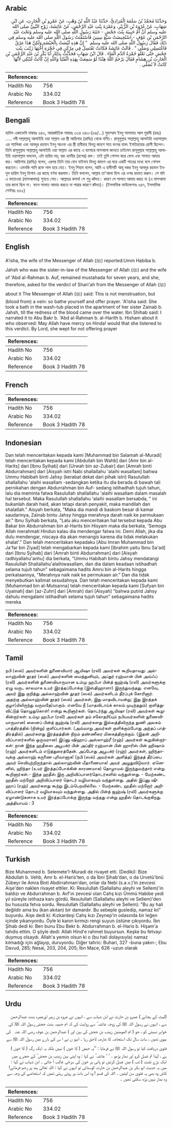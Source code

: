 ## Arabic


<div dir="rtl" lang="ar" style={{fontSize:'larger',backgroundColor:'#f8f9fa',padding:20}}>
وَحَدَّثَنَا مُحَمَّدُ بْنُ سَلَمَةَ الْمُرَادِيُّ، حَدَّثَنَا عَبْدُ اللَّهِ بْنُ وَهْبٍ، عَنْ عَمْرِو بْنِ الْحَارِثِ، عَنِ ابْنِ شِهَابٍ، عَنْ عُرْوَةَ بْنِ الزُّبَيْرِ، وَعَمْرَةَ بِنْتِ عَبْدِ الرَّحْمَنِ، عَنْ عَائِشَةَ، زَوْجِ النَّبِيِّ صلى الله عليه وسلم أَنَّ أُمَّ حَبِيبَةَ بِنْتَ جَحْشٍ - خَتَنَةَ رَسُولِ اللَّهِ صلى الله عليه وسلم وَتَحْتَ عَبْدِ الرَّحْمَنِ بْنِ عَوْفٍ - اسْتُحِيضَتْ سَبْعَ سِنِينَ فَاسْتَفْتَتْ رَسُولَ اللَّهِ صلى الله عليه وسلم فِي ذَلِكَ فَقَالَ رَسُولُ اللَّهِ صلى الله عليه وسلم ‏ "‏ إِنَّ هَذِهِ لَيْسَتْ بِالْحَيْضَةِ وَلَكِنَّ هَذَا عِرْقٌ فَاغْتَسِلِي وَصَلِّي ‏"‏ ‏.‏ قَالَتْ عَائِشَةُ فَكَانَتْ تَغْتَسِلُ فِي مِرْكَنٍ فِي حُجْرَةِ أُخْتِهَا زَيْنَبَ بِنْتِ جَحْشٍ حَتَّى تَعْلُوَ حُمْرَةُ الدَّمِ الْمَاءَ ‏.‏ قَالَ ابْنُ شِهَابٍ فَحَدَّثْتُ بِذَلِكَ أَبَا بَكْرِ بْنَ عَبْدِ الرَّحْمَنِ بْنِ الْحَارِثِ بْنِ هِشَامٍ فَقَالَ يَرْحَمُ اللَّهُ هِنْدًا لَوْ سَمِعَتْ بِهَذِهِ الْفُتْيَا وَاللَّهِ إِنْ كَانَتْ لَتَبْكِي لأَنَّهَا كَانَتْ لاَ تُصَلِّي ‏.‏
</div>
<div style={{backgroundColor:'#f8f9fa',padding:20, marginBottom: 10}}><table> <thead> <tr> <th>References:</th> <th></th> </tr> </thead> <tbody><tr><td>Hadith No</td><td>756</td></tr><tr><td>Arabic No</td><td>334.02</td></tr><tr><td>Reference</td><td>Book 3 Hadith 78</td></tr></tbody></table></div>

## Bengali


<div dir="ltr" lang="bn" style={{fontSize:'larger',backgroundColor:'#f8f9fa',padding:20}}>
হাদিস একাডেমি নাম্বারঃ ৬৪৩, আন্তর্জাতিক নাম্বারঃ ৩৩৪ ৬৪৩-(৬৪/...) মুহাম্মাদ ইবনু সালামাহ আল মুরাদী (রহঃ) ..... নবী সাল্লাল্লাহু আলাইহি ওয়া সাল্লাম এর স্ত্রী আয়িশাহ (রাযিঃ) থেকে বর্ণিত। রাসূলুল্লাহ সাল্লাল্লাহু আলাইহি ওয়াসাল্লাম এর শ্যালিকা এবং আবদুর রহমান ইবনু আওফ এর স্ত্রী হাবীবাহ বিনতু জাহশ সাত বৎসর যাবৎ ইসতিহাযার রোগী ছিলেন। তিনি রাসূলুল্লাহ সাল্লাল্লাহু আলাইহি ওয়া সাল্লাম এর কাছে এ ব্যাপারে মাসআলা জানতে চাইলেন রাসূলুল্লাহ সাল্লাল্লাহু আলাইহি ওয়াসাল্লাম বললেন, এটা হায়িয নয়; বরং ধমনীর (রগের) রক্ত। তাই তুমি গোসল করে ফেল এবং সালাত আদায় কর। আয়িশাহ (রাযিঃ) বলেন, এরপর তিনি তার বোন যাইনাব বিনতু জাহশ এর ঘরে একটি পাত্রের মধ্যে বসে গোসল করতেন। এমনকি পানি রক্তে লাল হয়ে যেত। ইবনু শিহাব বলেন, আমি এ হাদীসটি আবূ বকর ইবনু আবদুর রহমান ইবনুল হারিস ইবনু হিশাম এর কাছে বর্ণনা করলাম। তিনি বললেন, আল্লাহ তা'আলা হিন্দ এর ওপর রহমত করুন। সে যদি এ ফাতাওয়া (মাসআলাহ) শুনতে পেত। আল্লাহর কসম! সে শুধু কাঁদত। কারণ সে সালাত আদায় করত না (এ মাসআলা তার জানা ছিল না। ফলে সালাত আদায় করতে না পারার কারণে কাঁদত)। (ইসলামিক ফাউন্ডেশনঃ ৬৪৭, ইসলামিক সেন্টারঃ ৬৬২)
</div>
<div style={{backgroundColor:'#f8f9fa',padding:20, marginBottom: 10}}><table> <thead> <tr> <th>References:</th> <th></th> </tr> </thead> <tbody><tr><td>Hadith No</td><td>756</td></tr><tr><td>Arabic No</td><td>334.02</td></tr><tr><td>Reference</td><td>Book 3 Hadith 78</td></tr></tbody></table></div>

## English


<div dir="ltr" lang="en" style={{fontSize:'larger',backgroundColor:'#f8f9fa',padding:20}}>
A'isha, the wife of the Messenger of Allah (ﷺ) reported:Umm Habiba b. Jahsh who was the sister-in-law of the Messenger of Allah (ﷺ) and the wife of 'Abd al-Rahman b. Auf, remained mustahada for seven years, and she, therefore, asked for the verdict of Shari'ah from the Messenger of Allah (ﷺ) about it The Messenger of Allah (ﷺ) said: This is not menstruation, but (blood from) a vein: so bathe yourself and offer prayer. 'A'isha said: She took a bath in the wash-tub placed in the apartment of her sister Zainab b. Jahsh, till the redness of the blood came over the water. Ibn Shihab said: I narrated it to Abu Bakr b. 'Abd al-Rahman b. al-Harith b. Hisham about it who observed: May Allah have mercy on Hinda! would that she listened to this verdict. By Lord, she wept for not offering prayer
</div>
<div style={{backgroundColor:'#f8f9fa',padding:20, marginBottom: 10}}><table> <thead> <tr> <th>References:</th> <th></th> </tr> </thead> <tbody><tr><td>Hadith No</td><td>756</td></tr><tr><td>Arabic No</td><td>334.02</td></tr><tr><td>Reference</td><td>Book 3 Hadith 78</td></tr></tbody></table></div>

## French


<div dir="ltr" lang="fr" style={{fontSize:'larger',backgroundColor:'#f8f9fa',padding:20}}>

</div>
<div style={{backgroundColor:'#f8f9fa',padding:20, marginBottom: 10}}><table> <thead> <tr> <th>References:</th> <th></th> </tr> </thead> <tbody><tr><td>Hadith No</td><td>756</td></tr><tr><td>Arabic No</td><td>334.02</td></tr><tr><td>Reference</td><td>Book 3 Hadith 78</td></tr></tbody></table></div>

## Indonesian


<div dir="ltr" lang="id" style={{fontSize:'larger',backgroundColor:'#f8f9fa',padding:20}}>
Dan telah menceritakan kepada kami [Muhammad bin Salamah al-Muradi] telah menceritakan kepada kami [Abdullah bin Wahb] dari [Amr bin al-Harits] dari [Ibnu Syihab] dari [Urwah bin az-Zubair] dan [Amrah binti Abdurrahman] dari [Aisyah istri Nabi shallallahu 'alaihi wasallam] bahwa Ummu Habibah binti Jahsy (kerabat dekat dari pihak istri) Rasulullah shallallahu 'alaihi wasallam -sedangkan ketika itu dia berada di bawah tali pernikahan dengan Abdurrahman bin Auf- sedang istihadhah tujuh tahun, lalu dia meminta fatwa Rasulullah shallallahu 'alaihi wasallam dalam masalah hal tersebut. Maka Rasulullah shallallahu 'alaihi wasallam bersabda, " ini bukanlah darah haid, akan tetapi darah penyakit, maka mandilah dan shalatlah." Aisyah berkata, "Maka dia mandi di baskom besar di kamar saudarinya, Zainab bintu Jahsy hingga merahnya darah naik ke permukaan air." Ibnu Syihab berkata, "Lalu aku menceritakan hal tersebut kepada Abu Bakar bin Abdurrahman bin al-Harits bin Hisyam maka dia berkata, 'Semoga Allah merahmati Hindun kalau dia mendengar fatwa ini. Demi Allah, jika dia dulu mendengar, niscaya dia akan menangis karena dia tidak melakukan shalat'." Dan telah menceritakan kepadaku [Abu Imran Muhammad bin Ja'far bin Ziyad] telah mengabarkan kepada kami [Ibrahim yaitu Ibnu Sa'ad] dari [Ibnu Syihab] dari [Amrah binti Abdurrahman] dari [Aisyah radhiyallahu'anhu] dia berkata, "Ummu Habibah bintu Jahsy mendatangi Rasulullah Shallallahu'alaihiwasallam, dan dia dalam keadaan istihadhah selama tujuh tahun" sebagaimana hadits Amru bin al-Harits hingga perkataannya, "Merahnya naik naik ke permukaan air." Dan dia tidak menyebutkan kalimat sesudahnya. Dan telah menceritakan kepada kami [Muhammad bin al-Mutsanna] telah menceritakan kepada kami [Sufyan bin Uyainah] dari [az-Zuhri] dari [Amrah] dari [Aisyah] "bahwa putrid Jahsy dahulu mengalami istihadhah selama tujuh tahun" sebagaimana hadits mereka
</div>
<div style={{backgroundColor:'#f8f9fa',padding:20, marginBottom: 10}}><table> <thead> <tr> <th>References:</th> <th></th> </tr> </thead> <tbody><tr><td>Hadith No</td><td>756</td></tr><tr><td>Arabic No</td><td>334.02</td></tr><tr><td>Reference</td><td>Book 3 Hadith 78</td></tr></tbody></table></div>

## Tamil


<div dir="ltr" lang="ta" style={{fontSize:'larger',backgroundColor:'#f8f9fa',padding:20}}>
நபி (ஸல்) அவர்களின் துணைவியார் ஆயிஷா (ரலி) அவர்கள் கூறியதாவது: அல்லாஹ்வின் தூதர் (ஸல்) அவர்களின் மைத்துனியும், அப்துர் ரஹ்மான் பின் அவ்ஃப் (ரலி) அவர்களின் துணைவியாருமான உம்மு ஹபீபா பின்த் ஜஹ்ஷ் (ரலி) அவர்களுக்கு ஏழு வருட காலமாக உயர் இரத்தப்போக்கு (இஸ்திஹாளா) இருந்துவந்தது. எனவே, அவர் இது குறித்து அல்லாஹ்வின் தூதர் (ஸல்) அவர்களிடம் தீர்ப்புக் கோரினார். அதற்கு அல்லாஹ்வின் தூதர் (ஸல்) அவர்கள், இது மாதவிடாயன்று; இது இரத்தக் குழா(யிலிருந்து வருவதே)யாகும். எனவே நீ (மாதவிடாய்க் காலம் முடிந்ததும்) குளித்துவிட்டுத் தொழுதுகொள்! என்று கூறினார்கள். தொடர்ந்து ஆயிஷா (ரலி) அவர்கள் கூறுகின்றார்கள்: உம்மு ஹபீபா (ரலி) அவர்கள் தம் சகோதரி(யும் நபியவர்களின் துணைவியாருமான) ஸைனப் பின்த் ஜஹ்ஷ் (ரலி) அவர்களது இல்லத்திலிருந்த துணி அலசும் பாத்திரத்தில் (நின்று) குளிப்பார்கள். (அவ்வாறு அவர்கள் குளிக்கும்போது அந்தப் பாத்திரத்தில்) அவர்களது இரத்தத்தின் நிறம் தண்ணீரை மிகைத்திருக்கும். (இதன் அறிவிப்பாளர்களில் ஒருவரான) இப்னு ஷிஹாப் அஸ்ஸுஹ்ரீ (ரஹ்) அவர்கள் கூறுகின்றார்கள்: நான் இந்த ஹதீஸை அபூபக்ர் பின் அப்திர் ரஹ்மான் பின் ஹாரிஸ் பின் ஹிஷாம் (ரஹ்) அவர்களிடம் எடுத்துரைத்தேன். அப்போது அபூபக்ர் (ரஹ்) அவர்கள், ஹிந்தாவுக்கு அல்லாஹ் கருணை புரிவானாக! (நபி (ஸல்) அவர்கள் அளித்த) இந்தத் தீர்ப்பை அவர் செவியுற்றிருந்தால் அல்லாஹ்வின் மீதாணையாக! அவர் அழுதுவிடுவார். ஏனெனில், ஹிந்தா (உயர் இரத்தப்போக்கின் காரணமாக) தொழாமல் இருந்துவந்தார் என்று கூறினார்கள்.- இந்த ஹதீஸ் இரு அறிவிப்பாளர்தொடர்களில் வந்துள்ளது. - மேற்கண்ட ஹதீஸ் மற்றோர் அறிவிப்பாளர் தொடர் வழியாகவும் வந்துள்ளது. அதில் இப்னு ஷிஹாப் (ரஹ்) அவர்களது கூற்று இடம்பெறவில்லை. - மேற்கண்ட ஹதீஸ் மற்றோர் அறிவிப்பாளர் தொடர் வழியாகவும் வந்துள்ளது. அதில் பின்த் ஜஹ்ஷ் (ரலி) அவர்களுக்கு ஏழாண்டுகளாக உயர் இரத்தப்போக்கு இருந்து வந்தது என்று ஹதீஸ் தொடங்குகிறது. அத்தியாயம் : 3
</div>
<div style={{backgroundColor:'#f8f9fa',padding:20, marginBottom: 10}}><table> <thead> <tr> <th>References:</th> <th></th> </tr> </thead> <tbody><tr><td>Hadith No</td><td>756</td></tr><tr><td>Arabic No</td><td>334.02</td></tr><tr><td>Reference</td><td>Book 3 Hadith 78</td></tr></tbody></table></div>

## Turkish


<div dir="ltr" lang="tr" style={{fontSize:'larger',backgroundColor:'#f8f9fa',padding:20}}>
Bize Muhammed b. Selemete'I-Muradi de rivayet etti. (Dediki): Bize Abdullah b. Vehb, Amr b. el-Haris'ten, o da İbni Şihab'dan, o da Urvetü'bnü Zübeyr ile Amra Biııti Abdirrahman'dan, onlar da Nebi (s.a.v.)’in zevcesi Aişe'den naklen rivayet ettiler. Ki: Resulullah (Sallallahu aleyhi ve Sellem)'in baldızı ve Abdurrahman b. Avf'ın zevcesi olan Cahş kızı Ümmü Habibe yedi yıl süreyle istihaza kanı gördü. Resulullah (Sallallahu aleyhi ve Sellem)'den bu hususta fetva sordu. Resulullah (Sallallahu aleyhi ve Sellem): "Bu ay hali değildir ama bu (kan akıtan) bir damardır. Bu sebeple gusledip, namaz kıl" buyurdu. Aişe dedi ki: Kızkardeşi Cahş kızı Zeynep'in odasında bir leğen içinde yıkanıyordu. Öyle ki kanın kırmızı rengi suyun üstüne çıkıyordu. İbn Şihab dedi ki: Ben bunu Ebu Bekr b. Abdurrahman b. el-Haris b. Hişam'a tahdis ettim. O şöyle dedi: Allah Hind'e rahmet buyursun. Keşke bu fetvayı duymuş olsaydı. Allah'a yemin olsun ki o (bu hali dolayısıyla) namaz kılmadığı için ağlayıp, duruyordu. Diğer tahric: Buhari, 327 -buna yakın-; Ebu Davud, 285; Nesai, 203, 204, 205; İbn Mace, 626 -uzun olarak
</div>
<div style={{backgroundColor:'#f8f9fa',padding:20, marginBottom: 10}}><table> <thead> <tr> <th>References:</th> <th></th> </tr> </thead> <tbody><tr><td>Hadith No</td><td>756</td></tr><tr><td>Arabic No</td><td>334.02</td></tr><tr><td>Reference</td><td>Book 3 Hadith 78</td></tr></tbody></table></div>

## Urdu


<div dir="rtl" lang="ur" style={{fontSize:'larger',backgroundColor:'#f8f9fa',padding:20}}>
(لیث کے بجائے ) عمرو بن حارث نے ابن شہاب سے ، انہوں نے عروہ بن زبیر اورعمرہ بنت عبدالرحمن سے ، انہوں نے رسول اللہ ﷺ کی زوجہ عائشہ ؓ سے روایت کی کہ ام حبیبہ بنت جحش رسول اللہ ﷺ کی خواہر نسبتی کو ، جو ( ام المومنین زینب بن جحش کی بہن اور ) عبدالرحمن بن عوف ‌رضی ‌اللہ ‌عنہ ‌ ‌ کی بیوی تھیں ، سات سال تک استحاضہ کا عارضہ لاحق رہا ۔ انہو ں نے ا س کے بارے میں رسول اللہ ﷺ سے فتویٰ دریافت کیا تو رسول اللہ ﷺ نے فرمایا : ’’یہ حیض ( کا خون ) نہیں بلکہ یہ ایک رگ ( کا خون ) ہے ، لہٰذا تم غسل کرو اور نماز پڑھو ۔ ‘ ‘ عائشہ ؓ نے کہا : وہ اپنی بہن زینب بن جحش ؓ کے حجرے میں ایک بڑے تشت ( ٹب ) میں غسل کرتیں تو پانی پر خون کی سرخی غالب آ جاتی ۔ ابن شہاب نے کہا : میں یہ حدیث ابو بکر بن عبدالرحمن بن حارث کوسنائی تو انہوں نے کہا : اللہ تعالیٰ ہند پر رحم فرمائے! کاش وہ بھی یہ فتویٰ سن لیتیں ۔ اللہ کی قسم ! وہ اس بات پر روتی رہتی تھیں کہ استحاضے کی وجہ سے وہ نماز نہیں پڑھ سکتی تھیں ۔
</div>
<div style={{backgroundColor:'#f8f9fa',padding:20, marginBottom: 10}}><table> <thead> <tr> <th>References:</th> <th></th> </tr> </thead> <tbody><tr><td>Hadith No</td><td>756</td></tr><tr><td>Arabic No</td><td>334.02</td></tr><tr><td>Reference</td><td>Book 3 Hadith 78</td></tr></tbody></table></div>